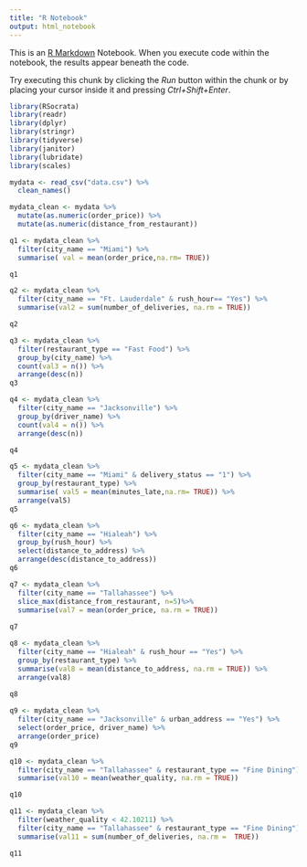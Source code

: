 ---
title: "R Notebook"
output: html_notebook
---

This is an [R Markdown](http://rmarkdown.rstudio.com) Notebook. When you execute code within the notebook, the results appear beneath the code. 

Try executing this chunk by clicking the *Run* button within the chunk or by placing your cursor inside it and pressing *Ctrl+Shift+Enter*. 

```{r}
library(RSocrata)
library(readr)
library(dplyr)
library(stringr)
library(tidyverse)
library(janitor)
library(lubridate)
library(scales)

```

```{r}
mydata <- read_csv("data.csv") %>%
  clean_names()

mydata_clean <- mydata %>%
  mutate(as.numeric(order_price)) %>%
  mutate(as.numeric(distance_from_restaurant))
```
```{r}

q1 <- mydata_clean %>%
  filter(city_name == "Miami") %>%
  summarise( val = mean(order_price,na.rm= TRUE))

q1
```
```{r}
q2 <- mydata_clean %>%
  filter(city_name == "Ft. Lauderdale" & rush_hour== "Yes") %>%
  summarise(val2 = sum(number_of_deliveries, na.rm = TRUE))

q2
```
```{r}
q3 <- mydata_clean %>%
  filter(restaurant_type == "Fast Food") %>%
  group_by(city_name) %>%
  count(val3 = n()) %>%
  arrange(desc(n))
q3
```
```{r}
q4 <- mydata_clean %>%
  filter(city_name == "Jacksonville") %>%
  group_by(driver_name) %>%
  count(val4 = n()) %>%
  arrange(desc(n))

q4
```

```{r}
q5 <- mydata_clean %>%
  filter(city_name == "Miami" & delivery_status == "1") %>%
  group_by(restaurant_type) %>%
  summarise( val5 = mean(minutes_late,na.rm= TRUE)) %>%
  arrange(val5)
q5
```
```{r}
q6 <- mydata_clean %>%
  filter(city_name == "Hialeah") %>%
  group_by(rush_hour) %>%
  select(distance_to_address) %>%
  arrange(desc(distance_to_address))
q6
```

```{r}
q7 <- mydata_clean %>%
  filter(city_name == "Tallahassee") %>%
  slice_max(distance_from_restaurant, n=5)%>%
  summarise(val7 = mean(order_price, na.rm = TRUE)) 
  
q7

```
```{r}
q8 <- mydata_clean %>%
  filter(city_name == "Hialeah" & rush_hour == "Yes") %>%
  group_by(restaurant_type) %>%
  summarise(val8 = mean(distance_to_address, na.rm = TRUE)) %>%
  arrange(val8)
  
q8  
```
```{r}
q9 <- mydata_clean %>%
  filter(city_name == "Jacksonville" & urban_address == "Yes") %>%
  select(order_price, driver_name) %>%
  arrange(order_price)
q9
```
```{r}
q10 <- mydata_clean %>%
  filter(city_name == "Tallahassee" & restaurant_type == "Fine Dining") %>%
  summarise(val10 = mean(weather_quality, na.rm = TRUE))

q10

q11 <- mydata_clean %>%
  filter(weather_quality < 42.10211) %>%
  filter(city_name == "Tallahassee" & restaurant_type == "Fine Dining") %>%
  summarise(val11 = sum(number_of_deliveries, na.rm =  TRUE))

q11
```

